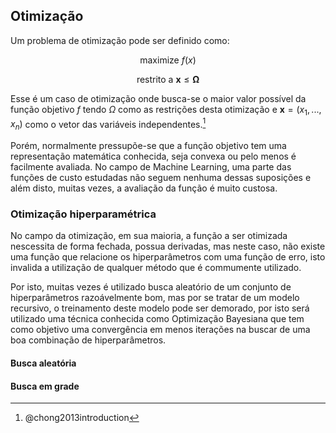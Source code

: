 ## Otimização

Um problema de otimização pode ser definido como:

$$
\mbox{maximize } f(x)
$$

$$
\mbox{restrito a } \boldsymbol{x} \leq \boldsymbol{\Omega}
$$

Esse é um caso de otimização onde busca-se o maior valor possível da função objetivo $f$ tendo $\Omega$ como as restrições desta otimização e $\boldsymbol{x} = (x_1,...,x_n)$ como o vetor das variáveis independentes.^[@chong2013introduction]

Porém, normalmente pressupõe-se que a função objetivo tem uma representação matemática conhecida, seja convexa ou pelo menos é facilmente avaliada. No campo de Machine Learning, uma parte das funções de custo estudadas não seguem nenhuma dessas suposições e além disto, muitas vezes, a avaliação da função é muito custosa.

### Otimização hiperparamétrica

No campo da otimização, em sua maioria, a função a ser otimizada nescessita de forma fechada, possua derivadas, mas neste caso, não existe uma função que relacione os hiperparâmetros com uma função de erro, isto invalida a utilização de qualquer método que é commumente utilizado.

Por isto, muitas vezes é utilizado busca aleatório de um conjunto de hiperparâmetros razoávelmente bom, mas por se tratar de um modelo recursivo, o treinamento deste modelo pode ser demorado, por isto será utilizado uma técnica conhecida como Optimização Bayesiana que tem como objetivo uma convergência em menos iterações na buscar de uma boa combinação de hiperparâmetros.


#### Busca aleatória

#### Busca em grade
  